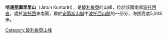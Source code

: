 {{Coord|19|43|S|65|38|W|display=title}}

'''哈通昆圖里里山'''（Jatun Kunturiri），是[[玻利維亞|玻利維亞]]的山峰，位於該國南部[[波托西省|波托西省]]，處於[[波托西|波托西]]東南面，屬於[[安第斯山脈|安第斯山脈]]中[[波托西山脈|波托西山脈]]的一部分，海拔高度5,008米。

{{Bolivia-geo-stub}}
[[Category:玻利維亞山峰|Category:玻利維亞山峰]]